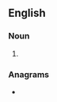 ==English==

===Noun===
{{head|en|noun plural form}}

# {{plural of|panne|lang=en}}

===Anagrams===
* {{anagrams|en|Pennas}}